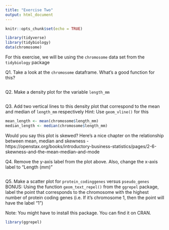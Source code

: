 ```yaml
---
title: "Exercise Two"
output: html_document
---
```


```r
knitr::opts_chunk$set(echo = TRUE)

library(tidyverse)
library(tidybiology)
data(chromosome)

```

For this exercise, we will be using the `chromosome` data set from the `tidybiology` package

Q1. Take a look at the `chromosome` dataframe. What's a good function for this?
```r

```

Q2. Make a density plot for the variable `length_mm`
```r

```

Q3. Add two vertical lines to this density plot that correspond to the mean and median of `length_mm` respectively
Hint: Use `geom_vline()` for this
```r
mean_length <- mean(chromosome$length_mm)
median_length <- median(chromosome$length_mm)


```

Would you say this plot is skewed? Here's a nice chapter on the relationship between mean, median and skewness - https://openstax.org/books/introductory-business-statistics/pages/2-6-skewness-and-the-mean-median-and-mode

Q4. Remove the y-axis label from the plot above. Also, change the x-axis label to "Length (mm)" 
```r

```

Q5. Make a scatter plot for `protein_codinggenes` versus `pseudo_genes`
BONUS: Using the function `geom_text_repel()` from the `ggrepel` package, label the point that corresponds to the chromosome with the highest number of protein coding genes (i.e. If it's chromosome 1, then the point will have the label "1")  

Note: You might have to install this package. You can find it on CRAN.
```r
library(ggrepel)


```

